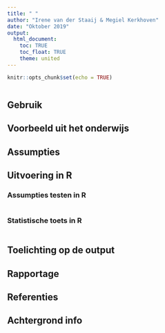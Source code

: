 ```yaml
---
title: " "
author: "Irene van der Staaij & Megiel Kerkhoven"
date: "Oktober 2019"
output: 
  html_document:
    toc: TRUE
    toc_float: TRUE
    theme: united
---
```


```r
knitr::opts_chunk$set(echo = TRUE)
```


```r

```

## Gebruik

## Voorbeeld uit het onderwijs

## Assumpties

## Uitvoering in R

### Assumpties testen in R

```r

```

### Statistische toets in R

```r

```

## Toelichting op de output

## Rapportage

## Referenties

## Achtergrond info
